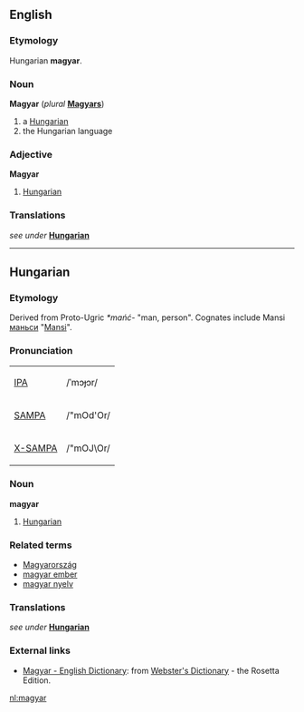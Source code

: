 ==English==
===Etymology===
Hungarian '''magyar'''.

===Noun===
'''Magyar''' (''plural'' '''[[Magyar]]s''')
# a [[Hungarian]]
# the Hungarian language

===Adjective===
'''Magyar'''
# [[Hungarian]]

===Translations===
''see under'' '''[[Hungarian]]'''

----

==Hungarian==
===Etymology===
Derived from Proto-Ugric ''*mańć-'' "man, person".  Cognates include Mansi [[маньси]] "[[Mansi]]".

===Pronunciation===
{| border=1 cellpadding=5
| [[w:IPA|IPA]] || /ˈmɔɟɔr/
|-
| [[w:SAMPA|SAMPA]] || /"mOd'Or/
|-
| [[w:X-SAMPA|X-SAMPA]] || /"mOJ\Or/
|}

===Noun===
'''magyar'''
# [[Hungarian]]

===Related terms===
*[[Magyarország]]
*[[magyar ember]]
*[[magyar nyelv]]

===Translations===
''see under'' '''[[Hungarian]]'''

=== External links ===
*[http://www.websters-online-dictionary.org/definition/Hungarian-english/ Magyar - English Dictionary]: from [http://www.websters-online-dictionary.org/ Webster's Dictionary] - the Rosetta Edition.

[[nl:magyar]]